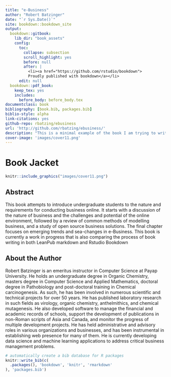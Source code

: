```yaml
--- 
title: "e-Business"
author: "Robert Batzinger"
date: "`r Sys.Date()`"
site: bookdown::bookdown_site
output: 
  bookdown::gitbook:
    lib_dir: "book_assets"
    config:
      toc:
        collapse: subsection
        scroll_highlight: yes
        before: null
        after: |
          <li><a href="https://github.com/rstudio/bookdown">
          Proudly published with bookdown</a></li>
      edit: null
  bookdown::pdf_book:
    keep_tex: yes
    includes:
      before_body: before_body.tex
documentclass: book
bibliography: [book.bib, packages.bib]
biblio-style: alpha
link-citations: yes
github-repo: rbatzing/ebusiness
url: 'http://github.com/rbatzing/ebusiness/'
description: "This is a minimal example of the book I am trying to write. The output format for this example is bookdown::gitbook."
cover-image: 'images/cover11.png'
---
```


# Book Jacket {-}

```r
knitr::include_graphics("images/cover11.png")
```


## Abstract {-}

This book attempts to introduce undergraduate students to the nature and requirements for conducting business online. It starts with a discussion of the nature of business and the challenges and potential of the online environment, followed by a review of common methods of modelling business, and a study of open source business solutions.
The final chapter focuses on emerging trends and sea-changes in e-Business. This book is currently a work in progress that is also comparing the process of book writing in both LeanPub markdown and Rstudio Bookdown 

## About the Author {-}

Robert Batzinger is an emeritus instructor in Computer Science at Payap University. He holds an undergraduate degree in Organic Chemistry, masters degree in Computer Science and Applied Mathematics, doctoral degree in Pathobiology and post-doctoral training in Chemical carcinogenesis. As such, he has been involved in numerous scientific and technical projects for over 50 years. He has published laboratory research in such fields as virology, organic chemistry, anthelmithics, and chemical mutagenesis. He also developed software to manage the financial and academic records of schools, support the development of publications in non-Roman scripts of Asia and Canada, and monitor the progress of multiple development projects. He has held administrative and advisory roles in various organizations and businesses, and has been instrumental in establishing web presence for many of them. He is currently developing data science and machine learning applications to address critical business management problems.




```r
# automatically create a bib database for R packages
knitr::write_bib(c(
  .packages(), 'bookdown', 'knitr', 'rmarkdown'
), 'packages.bib')
```

